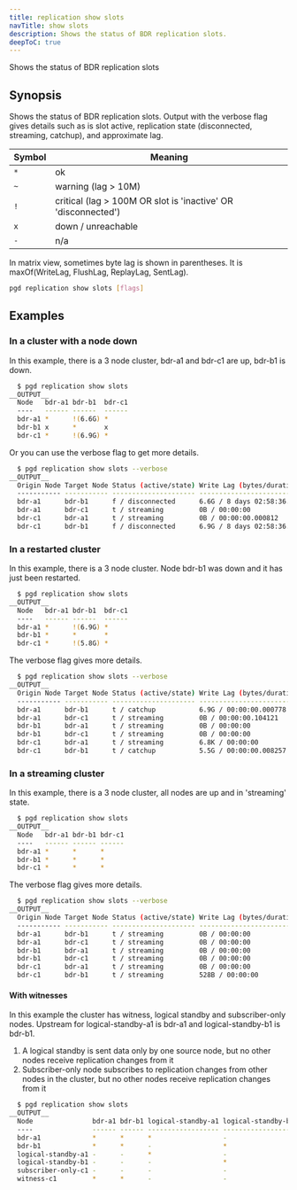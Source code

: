 ```yaml
---
title: replication show slots
navTitle: show slots
description: Shows the status of BDR replication slots.
deepToC: true
---
```


Shows the status of BDR replication slots

## Synopsis

Shows the status of BDR replication slots. Output with the verbose flag gives
details such as is slot active, replication state (disconnected, streaming,
catchup), and approximate lag.

| Symbol | Meaning                                                       |
|--------|---------------------------------------------------------------|
| `*`    | ok                                                            |
| `~`    | warning (lag > 10M)                                           |
| `!`    | critical (lag > 100M OR slot is 'inactive' OR 'disconnected') |
| `x`    | down / unreachable                                            |
| `-`    | n/a                                                           |

In matrix view, sometimes byte lag is shown in parentheses. It is maxOf(WriteLag, FlushLag, ReplayLag, SentLag).

```sh
pgd replication show slots [flags]
```

## Examples

###  In a cluster with a node down 

In this example, there is a 3 node cluster, bdr-a1 and bdr-c1 are up, bdr-b1 is down.

``` sh
  $ pgd replication show slots
__OUTPUT__
  Node   bdr-a1 bdr-b1  bdr-c1
  ----   ------ ------  ------
  bdr-a1 *      !(6.6G) *
  bdr-b1 x      *       x
  bdr-c1 *      !(6.9G) *
```

Or you can use the verbose flag to get more details.

```sh
  $ pgd replication show slots --verbose
__OUTPUT__
  Origin Node Target Node Status (active/state) Write Lag (bytes/duration)    Flush Lag (bytes/duration)    Replay Lag (bytes/duration)   Sent Lag (bytes)
  ----------- ----------- --------------------- --------------------------    --------------------------    ---------------------------   ----------------
  bdr-a1      bdr-b1      f / disconnected      6.6G / 8 days 02:58:36.243723 6.6G / 8 days 02:58:36.243723 6.6G / 8 days 02:58:36.243723 6.6G
  bdr-a1      bdr-c1      t / streaming         0B / 00:00:00                 0B / 00:00:00                 0B / 00:00:00                 0B
  bdr-c1      bdr-a1      t / streaming         0B / 00:00:00.000812          0B / 00:00:00.000812          0B / 00:00:00.000812          0B
  bdr-c1      bdr-b1      f / disconnected      6.9G / 8 days 02:58:36.004415 6.9G / 8 days 02:58:36.004415 6.9G / 8 days 02:58:36.004415 6.9G
```

### In a restarted cluster

In this example, there is a 3 node cluster. Node bdr-b1 was down and it has just been restarted.

```sh
  $ pgd replication show slots
__OUTPUT__
  Node   bdr-a1 bdr-b1  bdr-c1
  ----   ------ ------  ------
  bdr-a1 *      !(6.9G) *
  bdr-b1 *      *       *
  bdr-c1 *      !(5.8G) *
```

The verbose flag gives more details.

```sh
  $ pgd replication show slots --verbose
__OUTPUT__
  Origin Node Target Node Status (active/state) Write Lag (bytes/duration) Flush Lag (bytes/duration) Replay Lag (bytes/duration) Sent Lag (bytes)
  ----------- ----------- --------------------- -------------------------- -------------------------- --------------------------- ----------------
  bdr-a1      bdr-b1      t / catchup           6.9G / 00:00:00.000778     6.9G / 00:00:00.000778     6.9G / 00:00:00.000778      6.9G
  bdr-a1      bdr-c1      t / streaming         0B / 00:00:00.104121       0B / 00:00:00.104133       0B / 00:00:00.104133        0B
  bdr-b1      bdr-a1      t / streaming         0B / 00:00:00              0B / 00:00:00              0B / 00:00:00               0B
  bdr-b1      bdr-c1      t / streaming         0B / 00:00:00              0B / 00:00:00              0B / 00:00:00               0B
  bdr-c1      bdr-a1      t / streaming         6.8K / 00:00:00            6.8K / 00:00:00            6.8K / 00:00:00             6.8K
  bdr-c1      bdr-b1      t / catchup           5.5G / 00:00:00.008257     5.5G / 00:00:00.008257     5.5G / 00:00:00.008257      5.5G
```

### In a streaming cluster

In this example, there is a 3 node cluster, all nodes are up and in 'streaming' state.

```sh
  $ pgd replication show slots
__OUTPUT__
  Node   bdr-a1 bdr-b1 bdr-c1
  ----   ------ ------ ------
  bdr-a1 *      *      *
  bdr-b1 *      *      *
  bdr-c1 *      *      *
```

The verbose flag gives more details.

```sh
  $ pgd replication show slots --verbose
__OUTPUT__
  Origin Node Target Node Status (active/state) Write Lag (bytes/duration) Flush Lag (bytes/duration) Replay Lag (bytes/duration) Sent Lag (bytes)
  ----------- ----------- --------------------- -------------------------- -------------------------- --------------------------- ----------------
  bdr-a1      bdr-b1      t / streaming         0B / 00:00:00              0B / 00:00:00              0B / 00:00:00               0B
  bdr-a1      bdr-c1      t / streaming         0B / 00:00:00              0B / 00:00:00              0B / 00:00:00               0B
  bdr-b1      bdr-a1      t / streaming         0B / 00:00:00              0B / 00:00:00              0B / 00:00:00               0B
  bdr-b1      bdr-c1      t / streaming         0B / 00:00:00              0B / 00:00:00              0B / 00:00:00               0B
  bdr-c1      bdr-a1      t / streaming         0B / 00:00:00              528B / 00:00:00            528B / 00:00:00             0B
  bdr-c1      bdr-b1      t / streaming         528B / 00:00:00            528B / 00:00:00            528B / 00:00:00             0B
```

####  With witnesses 

In this example the cluster has witness, logical standby and subscriber-only nodes. Upstream for logical-standby-a1 is bdr-a1 and logical-standby-b1 is bdr-b1.

1. A logical standby is sent data only by one source node, but no other
nodes receive replication changes from it
2. Subscriber-only node subscribes to replication changes from other nodes
in the cluster, but no other nodes receive replication changes from it

```sh
  $ pgd replication show slots
__OUTPUT__
  Node               bdr-a1 bdr-b1 logical-standby-a1 logical-standby-b1 subscriber-only-c1 witness-c1
  ----               ------ ------ ------------------ ------------------ ------------------ ----------
  bdr-a1             *      *      *                  -                  *                  *
  bdr-b1             *      *      -                  *                  *                  *
  logical-standby-a1 -      -      *                  -                  -                  -
  logical-standby-b1 -      -      -                  *                  -                  -
  subscriber-only-c1 -      -      -                  -                  *                  -
  witness-c1         *      *      -                  -                  *                  *
```
